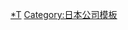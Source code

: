 {{Navbox
| name = 多玩國
| title = [[多玩國|<span style="color:#FFF">多玩國</span>]]
| titlestyle = background:#1080c0; color: white;
| groupstyle = background:#009fde; color: white;
| state = {{{state|autocollapse}}}
| listclass = hlist

| group1 = 董事會
| list1 =
* {{Tsl|ja|夏野剛}}{{smaller|（代表董事會社長CEO）}}
* [[栗田穰崇]]{{smaller|（高级常务董事CCO）}}
* {{Tsl|ja|横澤大輔}}{{smaller|（高级常务董事CCO）}}
* {{Tsl|ja|山中伸一}}
* 鈴木達朗{{smaller|（CFO）}}
* 橋場一郎
* 安本洋一

| group2 = 主要事業
| list2 =
* [[niconico]]（{{smaller|[[niconico動畫]] - [[niconico生放送]] - [[niconico靜畫]] - [[niconico频道]] - [[niconico大百科]]}})
* {{Tsl|ja|カスタムキャスト|CUSTOM CAST}}
* {{Tsl|ja|Virtual Cast|Virtual Cast}}
* {{Tsl|ja|ドワンゴジェイピー|dwango.jp}}
* {{Tsl|ja|パケットラジオ|Packet Radio}}
* {{Tsl|ja|超!放送局|超！放送局}}
* {{Tsl|ja|ニコニコ超会議|Niconico超會議}}
* {{Tsl|ja|ニコニコミュージカル|Niconico Musical}}
* [[Animelo Summer Live]]
* {{Tsl|ja|Toonz|Toonz}}

| group3 = 母公司
| list3 =
* [[KADOKAWA]]

| group4 = 子公司
| list4 =
* [[Spike Chunsoft]]
* {{Tsl|ja|バンタン|Vantan}}
* [[5pb.]]{{smaller|（已脱离）}}
* {{Tsl|ja|MAGES.}}{{smaller|（已脱离）}}
* [[Niwango]]{{smaller|（已吸收合并）}}
* {{Tsl|ja|ドワンゴコンテンツ|多玩國CONTENTS}}{{smaller|（已吸收合并）}}
* {{Tsl|ja|ドワンゴ・ユーザーエンタテインメント|多玩國User Entertainment}}{{smaller|（已吸收合并）}}
* {{Tsl|ja|キテラス|Qteras}}{{smaller|（已吸收合并）}}

| group5 = 關聯項目
| list5 =
* {{Tsl|ja|DWANGO (サービス)|DWANGO (服務)|DWANGO}}
* [[角川多玩国]]
* [[大百科新聞社]]
* [[愛貝克思|愛貝克思控股集團]]
}}<noinclude>
{{collapsible option}}

{{DEFAULTSORT:Dwango Group}}
[[Category:多玩國|*T]]
[[Category:日本公司模板]]
</noinclude>